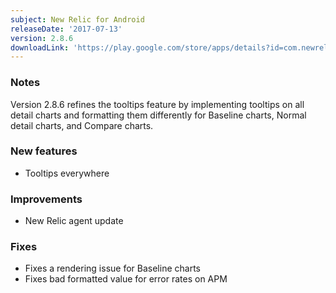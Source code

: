 ```yaml
---
subject: New Relic for Android
releaseDate: '2017-07-13'
version: 2.8.6
downloadLink: 'https://play.google.com/store/apps/details?id=com.newrelic.rpm&hl=en'
---
```


### Notes

Version 2.8.6 refines the tooltips feature by implementing tooltips on all detail charts and formatting them differently for Baseline charts, Normal detail charts, and Compare charts.

### New features

* Tooltips everywhere

### Improvements

* New Relic agent update

### Fixes

* Fixes a rendering issue for Baseline charts
* Fixes bad formatted value for error rates on APM

